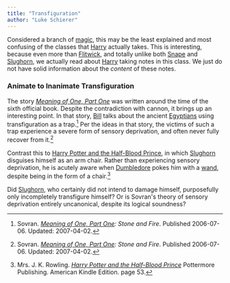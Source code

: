 ```yaml
---
title: "Transfiguration"
author: "Luke Schierer"
---
```


Considered a branch of [magic], this may be the least explained and most
confusing of the classes that [Harry] actually takes.  This is interesting,
because even more than [Flitwick], and totally unlike both [Snape] and
[Slughorn], we actually read about [Harry] taking notes in this class.  We
just do not have solid information about the *content* of these notes.

### Animate to Inanimate Transfiguration

The story _[Meaning of One, Part One]_ was written around the time of the
sixth official book.  Despite the contradiction with cannon, it brings up an
interesting point.  In that story, [Bill] talks about the ancient
[Egyptians] using transfiguration as a trap.[^221220-1]  Per the ideas in
that story, the victims of such a trap experience a severe form of sensory
deprivation, and often never fully recover from it.[^221220-2]  

Contrast this to [Harry Potter and the Half-Blood Prince], in which
[Slughorn] disguises himself as an arm chair.  Rather than experiencing
sensory deprivation, he is acutely aware when [Dumbledore] pokes him with a
[wand], despite being in the form of a chair.[^221220-3]

Did [Slughorn], who certainly did not intend to damage himself, purposefully
only incompletely transfigure himself?  Or is Sovran's theory of sensory
deprivation entirely uncanonical, despite its logical soundness?

[Slughorn]: <../../people/slughorn/horace_eugene_flaccus>

[Dumbledore]: <../../people/dumbledore/albus_percival_wulfric_brian>

[wand]: <../wands>

[^221220-3]: Mrs. J. K. Rowling. 
    _[Harry Potter and the Half-Blood Prince]_
    Pottermore Publishing. American Kindle Edition. page 53. 

[Harry Potter and the Half-Blood Prince]: https://www.librarything.com/work/1133624/book/203684961

[^221220-1]: Sovran. _[Meaning of One, Part One]: Stone and Fire_. Published 2006-07-06. Updated: 2007-04-02. 

[^221220-2]: Sovran. _[Meaning of One, Part One]: Stone and Fire_. Published 2006-07-06. Updated: 2007-04-02. 

[Meaning of One, Part One]: https://www.siye.co.uk/siye/series.php?seriesid=54

[Egyptians]: <../../Egypt>

[Bill]: <../../people/weasley/william_arthur>

[magic]: <../../magic>

[Harry]: <../../people/potter/harry_james>

[Flitwick]: <../../people/flitwick/filus>

[Snape]: <../../people/snape/severus>
